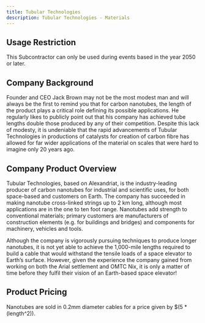 ```yaml
---
title: Tubular Technologies
description: Tubular Technologies - Materials
---
```


## Usage Restriction

This Subcontractor can only be used during events based in the year 2050 or later.

## Company Background

Founder and CEO Jack Brown may not be the most modest man and will always be the first to remind you that for carbon nanotubes, the length of the product plays a critical role defining its possible applications. He regularly likes to publicly point out that his company has achieved tube lengths double those produced by any of their competition. Despite this lack of modesty, it is undeniable that the rapid advancements of Tubular Technologies in productions of catalysts for creation of carbon fibre has allowed for far wider applications of the material on scales that were hard to imagine only 20 years ago.

## Company Product Overview

Tubular Technologies, based on Alexandriat, is the industry-leading producer of carbon nanotubes for industrial and scientific uses, for both space-based and customers on Earth. The company has succeeded in making nanotube cross-linked strings up to 2 km long, although most applications are in the one to ten foot range. Nanotubes add strength to conventional materials; primary customers are manufacturers of construction elements (e.g. for buildings and bridges) and components for machinery, vehicles and tools.

Although the company is vigorously pursuing techniques to produce longer nanotubes, it is not yet able to achieve the 1,000-mile lengths required to build a cable that would withstand the tensile loads of a space elevator to Earth’s surface. However, given the experience the company gained from working on both the Arial settlement and OMTC Nix, it is only a matter of time before they fulfil their vision of an Earth-based space elevator!

## Product Pricing

Nanotubes are sold in 0.2mm diameter cables for a price given by $(5 * (length^2)).
